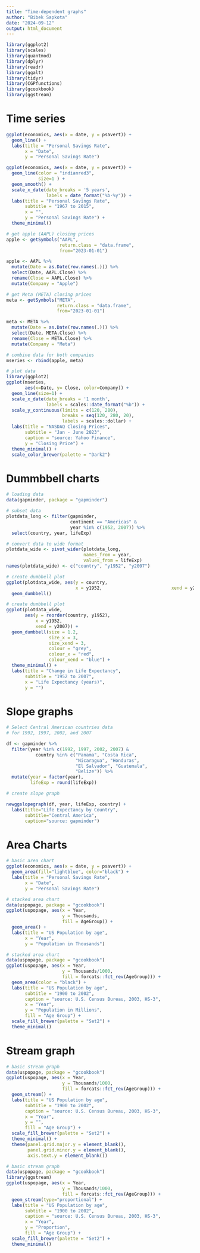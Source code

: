 ```yaml
---
title: "Time-dependent graphs"
author: "Bibek Sapkota"
date: "2024-09-12"
output: html_document
---
```


```r
library(ggplot2)
library(scales)
library(quantmod)
library(dplyr)
library(readr)
library(ggalt)
library(tidyr)
library(CGPfunctions)
library(gcookbook)
library(ggstream)
```

# Time series

```r
ggplot(economics, aes(x = date, y = psavert)) +
  geom_line() +
  labs(title = "Personal Savings Rate",
       x = "Date",
       y = "Personal Savings Rate")
```



```r
ggplot(economics, aes(x = date, y = psavert)) +
  geom_line(color = "indianred3", 
            size=1 ) +
  geom_smooth() +
  scale_x_date(date_breaks = '5 years', 
               labels = date_format("%b-%y")) +
  labs(title = "Personal Savings Rate",
       subtitle = "1967 to 2015",
       x = "",
       y = "Personal Savings Rate") +
  theme_minimal()
```


```r
# get apple (AAPL) closing prices
apple <- getSymbols("AAPL", 
                    return.class = "data.frame", 
                    from="2023-01-01")

apple <- AAPL %>% 
  mutate(Date = as.Date(row.names(.))) %>%
  select(Date, AAPL.Close) %>%
  rename(Close = AAPL.Close) %>%
  mutate(Company = "Apple")

# get Meta (META) closing prices
meta <- getSymbols("META", 
                   return.class = "data.frame", 
                   from="2023-01-01")

meta <- META %>% 
  mutate(Date = as.Date(row.names(.))) %>%
  select(Date, META.Close) %>%
  rename(Close = META.Close) %>%
  mutate(Company = "Meta")

# combine data for both companies
mseries <- rbind(apple, meta)

# plot data
library(ggplot2)
ggplot(mseries, 
       aes(x=Date, y= Close, color=Company)) + 
  geom_line(size=1) +
  scale_x_date(date_breaks = '1 month', 
               labels = scales::date_format("%b")) +
  scale_y_continuous(limits = c(120, 280), 
                     breaks = seq(120, 280, 20),
                     labels = scales::dollar) +
  labs(title = "NASDAQ Closing Prices",
       subtitle = "Jan - June 2023",
       caption = "source: Yahoo Finance",
       y = "Closing Price") +
  theme_minimal() +
  scale_color_brewer(palette = "Dark2")
```

# Dummbbell charts

```r
# loading data
data(gapminder, package = "gapminder")

# subset data
plotdata_long <- filter(gapminder,
                        continent == "Americas" &
                        year %in% c(1952, 2007)) %>%
  select(country, year, lifeExp)

# convert data to wide format
plotdata_wide <- pivot_wider(plotdata_long, 
                             names_from = year, 
                             values_from = lifeExp)
names(plotdata_wide) <- c("country", "y1952", "y2007")

# create dumbbell plot
ggplot(plotdata_wide, aes(y = country,
                          x = y1952,                          xend = y2007)) +  
  geom_dumbbell()
```

```r
# create dumbbell plot
ggplot(plotdata_wide, 
       aes(y = reorder(country, y1952),
           x = y1952,
           xend = y2007)) +  
  geom_dumbbell(size = 1.2,
                size_x = 3, 
                size_xend = 3,
                colour = "grey", 
                colour_x = "red", 
                colour_xend = "blue") +
  theme_minimal() + 
  labs(title = "Change in Life Expectancy",
       subtitle = "1952 to 2007",
       x = "Life Expectancy (years)",
       y = "")
```

# Slope graphs

```r
# Select Central American countries data 
# for 1992, 1997, 2002, and 2007

df <- gapminder %>%
  filter(year %in% c(1992, 1997, 2002, 2007) &
           country %in% c("Panama", "Costa Rica", 
                          "Nicaragua", "Honduras", 
                          "El Salvador", "Guatemala",
                          "Belize")) %>%
  mutate(year = factor(year),
         lifeExp = round(lifeExp)) 

# create slope graph

newggslopegraph(df, year, lifeExp, country) +
  labs(title="Life Expectancy by Country", 
       subtitle="Central America", 
       caption="source: gapminder")
```

# Area Charts

```r
# basic area chart
ggplot(economics, aes(x = date, y = psavert)) +
  geom_area(fill="lightblue", color="black") +
  labs(title = "Personal Savings Rate",
       x = "Date",
       y = "Personal Savings Rate")
```

```r
# stacked area chart
data(uspopage, package = "gcookbook")
ggplot(uspopage, aes(x = Year,
                     y = Thousands, 
                     fill = AgeGroup)) +
  geom_area() +
  labs(title = "US Population by age",
       x = "Year",
       y = "Population in Thousands")
```


```r
# stacked area chart
data(uspopage, package = "gcookbook")
ggplot(uspopage, aes(x = Year,
                     y = Thousands/1000, 
                     fill = forcats::fct_rev(AgeGroup))) +
  geom_area(color = "black") +
  labs(title = "US Population by age",
       subtitle = "1900 to 2002",
       caption = "source: U.S. Census Bureau, 2003, HS-3",
       x = "Year",
       y = "Population in Millions",
       fill = "Age Group") +
  scale_fill_brewer(palette = "Set2") +
  theme_minimal()
```

# Stream graph

```r
# basic stream graph
data(uspopage, package = "gcookbook")
ggplot(uspopage, aes(x = Year,
                     y = Thousands/1000, 
                     fill = forcats::fct_rev(AgeGroup))) +
  geom_stream() +
  labs(title = "US Population by age",
       subtitle = "1900 to 2002",
       caption = "source: U.S. Census Bureau, 2003, HS-3",
       x = "Year",
       y = "",
       fill = "Age Group") +
  scale_fill_brewer(palette = "Set2") +
  theme_minimal() +
  theme(panel.grid.major.y = element_blank(),
        panel.grid.minor.y = element_blank(),
        axis.text.y = element_blank())
```


```r
# basic stream graph
data(uspopage, package = "gcookbook")
library(ggstream)
ggplot(uspopage, aes(x = Year,
                     y = Thousands/1000, 
                     fill = forcats::fct_rev(AgeGroup))) +
  geom_stream(type="proportional") +
  labs(title = "US Population by age",
       subtitle = "1900 to 2002",
       caption = "source: U.S. Census Bureau, 2003, HS-3",
       x = "Year",
       y = "Proportion",
       fill = "Age Group") +
  scale_fill_brewer(palette = "Set2") +
  theme_minimal() 
```   
















